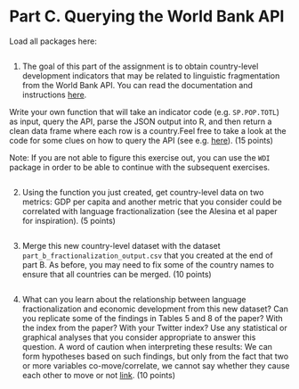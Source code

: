 # Part C. Querying the World Bank API

Load all packages here:

```r

```

1. The goal of this part of the assignment is to obtain country-level development indicators that may be related to linguistic fragmentation from the World Bank API. You can read the documentation and instructions [here](https://datahelpdesk.worldbank.org/knowledgebase/articles/898581-basic-api-call-structures).

Write your own function that will take an indicator code (e.g. `SP.POP.TOTL`) as input, query the API, parse the JSON output into R, and then return a clean data frame where each row is a country.Feel free to take a look at the code for some clues on how to query the API (see e.g. [here](https://github.com/vincentarelbundock/WDI/blob/master/R/WDI.R)). (15 points)

Note: If you are not able to figure this exercise out, you can use the `WDI` package in order to be able to continue with the subsequent exercises.

```r

```

2. Using the function you just created, get country-level data on two metrics: GDP per capita and another metric that you consider could be correlated with language fractionalization (see the Alesina et al paper for inspiration). (5 points)

```r

```

3. Merge this new country-level dataset with the dataset `part_b_fractionalization_output.csv` that you created at the end of part B. As before, you may need to fix some of the country names to ensure that all countries can be merged. (10 points)

```r

```

4. What can you learn about the relationship between language fractionalization and economic development from this new dataset? Can you replicate some of the findings in Tables 5 and 8 of the paper? With the index from the paper? With your Twitter index? Use any statistical or graphical analyses that you consider appropriate to answer this question. A word of caution when interpreting these results:  We can form hypotheses based on such findings, but only from the fact that two or more variables co-move/correlate, we cannot say whether they cause each other to move or not [link](https://en.wikipedia.org/wiki/Correlation_does_not_imply_causation). (10 points)

```r

```

